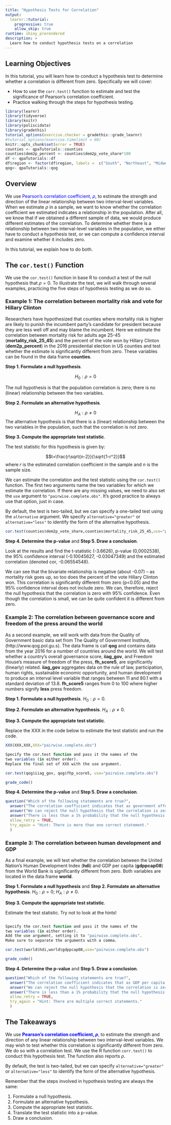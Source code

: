 ```yaml
---
title: "Hypothesis Tests for Correlation"
output: 
  learnr::tutorial:
    progressive: true
    allow_skip: true
runtime: shiny_prerendered
description: >
  Learn how to conduct hypothesis tests on a correlation
---
```


## Learning Objectives

In this tutorial, you will learn how to conduct a hypothesis test to determine whether a correlation is different from zero. Specifically we will cover:

* How to use the `corr.test()` function to estimate and test the significance of Pearson's correlation coefficient.
* Practice walking through the steps for hypothesis testing.


```r
library(learnr)
library(tidyverse)
library(knitr)
library(poliscidata)
library(gradethis)
tutorial_options(exercise.checker = gradethis::grade_learnr)
#tutorial_options(exercise.timelimit = 60)
knitr::opts_chunk$set(error = TRUE)
counties <- qpaTutorials::counties
counties$dem2p_percent <- counties$dem2p_vote_share*100
df <- qpaTutorials::df
df$region <- factor(df$region, labels =  c("South", "Northeast", "Midwest", "West"))
qog<- qpaTutorials::qog
```


## Overview

We use  <span style="color:blue">Pearson's correlation coefficient, $\rho$</span>, to estimate the strength and direction of the linear relationship between two interval-level variables. When we estimate $\rho$ in a sample, we want to know whether the correlation coefficient we estimated indicates a relationship in the population. After all, we know that if we obtained a different sample of data, we would produce different estimates of the correlation.  To determine whether there is a relationship between two interval-level variables in the population, we either have to conduct a hypothesis test, or we can compute a confidence interval and examine whether it includes zero. 

In this tutorial, we explain how to do both.

## The `cor.test()` Function

We use the `cor.test()` function in base R to conduct a test of the null hypothesis that $\rho=0$. To illustrate the test, we will walk through several examples, practicing the five steps of hypothesis testing as we do so.

### Example 1:  The correlation between mortality risk and vote for Hillary Clinton

Researchers have hypothesized that counties where mortality risk is higher are likely to punish the incumbent party's candidate for president because they are less well off and may blame the incumbent. Here we estimate the correlation between mortality risk for adults age 25-45 (**mortality_risk_25_45**) and the percent of the vote won by Hillary Clinton (**dem2p_percent**) in the 2016 presidential election in US counties and test whether the estimate is significantly different from zero. These variables can be found in the data frame **counties**.

**Step 1. Formulate a null hypothesis**.

$$H_0: \rho=0$$ 

The null hypothesis is that the population correlation is zero; there is no (linear) relationship between the two variables.


**Step 2. Formulate an alternative hypothesis**.

$$H_A: \rho\ne0$$
The alternative hypothesis is that there is a (linear) relationship between the two variables in the population, such that the correlation is not zero.

**Step 3. Compute the appropriate test statistic**. 

The test statistic for this hypothesis is given by:

$$t=\frac{r\sqrt{n-2}}{\sqrt{1-r^2}}$$
where $r$ is the estimated correlation coefficient in the sample and $n$ is the sample size.

We can estimate the correlation and the test statistic using the `cor.test()` function. The first two arguments name the two variables for which we estimate the correlation. If there are any missing values, we need to also set the `use` argument to `"pairwise.complete.obs"`. It's good practice to always use that option, just in case.

By default, the test is two-tailed, but we can specify a one-tailed test using the `alternative` argument. We specify `alternative="greater"` or `alternative="less"` to identify the form of the alternative hypothesis.

```r
cor.test(counties$dem2p_vote_share,counties$mortality_risk_25_45,use="pairwise.complete.obs")
```

**Step 4. Determine the p-value** and  **Step 5. Draw a conclusion**.

Look at the results and find the t-statistic (-3.6626), p-value (0,0002538), the 95% confidence interval (-0.10045627, -0.03047349) and the estimated correlation (denoted cor, -0.06554548).

We can see that the bivariate relationship is negative (about -0.07) -- as mortality risk goes up, so too does the percent of the vote Hillary Clinton won. This correlation is significantly different from zero (p<0.05) and the 95% confidence interval does not include zero. We can, therefore, reject the null hypothesis that the correlation is zero with 95% confidence. Even though the correlation is small, we can be quite confident it is different from zero.


### Example 2:  The correlation between governance score and freedom of the press around the world


As a second example, we will work with data from the Quality of Government basic data set from The Quality of Government Institute, (http://www.qog.pol.gu.s). The data frame is call **qog** and contains data from the year 2016 for a number of countries around the world. We will test whether a country's overall governance score, **iiag_gov**, and  Freedom House's measure of freedom of the press, **fh_score5**, are significantly (linearly) related. **iiag_gov** aggregates data on the rule of law, participation, human rights, sustainable economic opportunity, and human development to produce an interval level variable that ranges between 11 and 80.1 with a standard deviation of 13.8. **fh_score5** ranges from 0 to 100 where higher numbers signify **less** press freedom. 

**Step 1. Formulate a null hypothesis**. $H_0: \rho=0$.

**Step 2. Formulate an alternative hypothesis**. $H_A: \rho\ne0$.

**Step 3. Compute the appropriate test statistic**. 

Replace the XXX in the code below to estimate the test statistic and run the code.

```r
XXX(XXX,XXX,XXX="pairwise.complete.obs")
```

```r
Specify the cor.test function and pass it the names of the
two variables (in either order).
Replace the final set of XXX with the use argument.
```

```r
cor.test(qog$iiag_gov, qog$fhp_score5, use="pairwise.complete.obs")
```

```r
grade_code()
```

**Step 4. Determine the p-value** and  **Step 5. Draw a conclusion**.

```r
question("Which of the following statements are true?",
  answer("The correlation coefficient indicates that as government effectiveness increases freedom of the press increases", correct=TRUE, message="Because higher values of **fh_score5** signify less press freedom, a negative correlation indicates greater press freedom is associated with greater government effectiveness. "),
  answer("We can reject the null hypothesis that the correlation is zero", correct=TRUE, message="Because the p-value is less than 0.05, we can reject the null hypothesis the correlation is zero with 95% confidence. "),
  answer("There is less than a 1% probability that the null hypothesis is true", correct=TRUE, message="The p-value tells us the probability the null hypothesis is true. Because it is less than 0.01, where is less than a 1% probability that the null hypothesis is true. "),
  allow_retry = TRUE,
  try_again = "Hint: There is more than one correct statement."
  )
```




### Example 3:  The correlation between human development and GDP


As a final example, we will test whether the correlation between the United Nation's Human Development Index (**hdi**) and GDP per capita  (**gdppcap08**) from the World Bank is significantly different from zero. Both variables are located in the data frame **world**.

**Step 1. Formulate a null hypothesis** and  **Step 2. Formulate an alternative hypothesis**. $H_0: \rho=0$;  $H_A: \rho\ne0$.

**Step 3. Compute the appropriate test statistic**. 

Estimate the test statistic. Try not to look at the hints!

```r

```

```r
Specify the cor.test function and pass it the names of the
two variables (in either order).
Add the use argument, setting it to "pairwise.complete.obs".
Make sure to separate the arguments with a comma.
```

```r
cor.test(world$hdi,world$gdppcap08,use="pairwise.complete.obs")
```

```r
grade_code()
```

**Step 4. Determine the p-value** and  **Step 5. Draw a conclusion**.

```r
question("Which of the following statements are true?",
  answer("The correlation coefficient indicates that as GDP per capita increases, a country's score on the human development index increases", correct=TRUE),
  answer("We can reject the null hypothesis that the correlation is zero", correct=TRUE),
  answer("There is less than a 1% probability that the null hypothesis is true", correct=TRUE),
  allow_retry = TRUE,
  try_again = "Hint: There are multiple correct statements."
  )
```



## The Takeaways

We use  <span style="color:blue">**Pearson's correlation coefficient, $\rho$**</span>, to estimate the strength and direction of any linear relationship between two interval-level variables. We may wish to test whether this correlation is significantly different from zero. We do so with a correlation test. We use the R function `corr.test()` to conduct this hypothesis test. The function also reports $\rho$.



By default, the test is two-tailed, but we can specify `alternative="greater"` or `alternative="less"` to identify the form of the alternative hypothesis.

Remember that the steps involved in hypothesis testing are always the same:

1. Formulate a null hypothesis. 
2. Formulate an alternative hypothesis.  
3. Compute the appropriate test statistic.
4. Translate the test statistic into a p-value.
5. Draw a conclusion.
